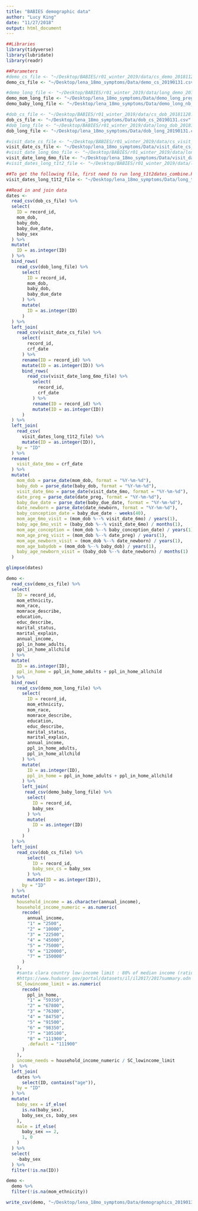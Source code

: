 ```yaml
---
title: "BABIES demographic data"
author: "Lucy King"
date: "11/27/2018"
output: html_document
---
```


```r
##Libraries
library(tidyverse)
library(lubridate)
library(readr)

##Parameters
#demo_cs_file <- "~/Desktop/BABIES/r01_winter_2019/data/cs_demo_20181128.csv"
demo_cs_file <- "~/Desktop/lena_18mo_symptoms/Data/demo_cs_20190131.csv"

#demo_long_file <- "~/Desktop/BABIES/r01_winter_2019/data/long_demo_20181128.csv"
demo_mom_long_file <- "~/Desktop/lena_18mo_symptoms/Data/demo_long_preg_20190131.csv"
demo_baby_long_file <- "~/Desktop/lena_18mo_symptoms/Data/demo_long_nb_20190131.csv"

#dob_cs_file <- "~/Desktop/BABIES/r01_winter_2019/data/cs_dob_20181128.csv"
dob_cs_file <- "~/Desktop/lena_18mo_symptoms/Data/dob_cs_20190131.csv"
#dob_long_file <- "~/Desktop/BABIES/r01_winter_2019/data/long_dob_20181128.csv"
dob_long_file <- "~/Desktop/lena_18mo_symptoms/Data/dob_long_20190131.csv"

#visit_date_cs_file <- "~/Desktop/BABIES/r01_winter_2019/data/cs_visit_date_20181128.csv"
visit_date_cs_file <- "~/Desktop/lena_18mo_symptoms/Data/visit_date_cs_20190131.csv"
#visit_date_long_6mo_file <- "~/Desktop/BABIES/r01_winter_2019/data/long_6mo_visit_date_20181128.csv"
visit_date_long_6mo_file <- "~/Desktop/lena_18mo_symptoms/Data/visit_date_long_6mo_20190131.csv"
#visit_dates_long_t1t2_file <- "~/Desktop/BABIES/r01_winter_2019/data/long_t1t2_dates_20181128.csv"

##To get the following file, first need to run long_t1t2dates_combine.Rmd
visit_dates_long_t1t2_file <- "~/Desktop/lena_18mo_symptoms/Data/long_t1t2_dates_20190131.csv"

```

```r
##Read in and join data 
dates <-
  read_csv(dob_cs_file) %>% 
  select(
    ID = record_id,
    mom_dob,
    baby_dob,
    baby_due_date,
    baby_sex
  ) %>% 
  mutate(
    ID = as.integer(ID)
  ) %>% 
  bind_rows(
    read_csv(dob_long_file) %>% 
      select(
        ID = record_id,
        mom_dob,
        baby_dob,
        baby_due_date
      ) %>% 
      mutate(
        ID = as.integer(ID)
      )
  ) %>% 
  left_join(
    read_csv(visit_date_cs_file) %>% 
      select(
        record_id,
        crf_date
      ) %>% 
      rename(ID = record_id) %>% 
      mutate(ID = as.integer(ID)) %>% 
      bind_rows(
        read_csv(visit_date_long_6mo_file) %>%
          select(
            record_id,
            crf_date
          ) %>% 
          rename(ID = record_id) %>% 
          mutate(ID = as.integer(ID))
      )
  ) %>% 
  left_join(
    read_csv(
      visit_dates_long_t1t2_file) %>%
      mutate(ID = as.integer(ID)),
    by = "ID"
  ) %>% 
  rename(
    visit_date_6mo = crf_date 
  ) %>% 
  mutate(
    mom_dob = parse_date(mom_dob, format = "%Y-%m-%d"),
    baby_dob = parse_date(baby_dob, format = "%Y-%m-%d"),
    visit_date_6mo = parse_date(visit_date_6mo, format = "%Y-%m-%d"),
    date_preg = parse_date(date_preg, format = "%Y-%m-%d"),
    baby_due_date = parse_date(baby_due_date, format = "%Y-%m-%d"),
    date_newborn = parse_date(date_newborn, format = "%Y-%m-%d"),
    baby_conception_date = baby_due_date - weeks(40),
    mom_age_6mo_visit = (mom_dob %--% visit_date_6mo) / years(1),
    baby_age_6mo_vsit = (baby_dob %--% visit_date_6mo) / months(1),
    mom_age_conception = (mom_dob %--% baby_conception_date) / years(1),
    mom_age_preg_visit = (mom_dob %--% date_preg) / years(1),
    mom_age_newborn_visit = (mom_dob %--% date_newborn) / years(1),
    mom_age_babydob = (mom_dob %--% baby_dob) / years(1),
    baby_age_newborn_visit = (baby_dob %--% date_newborn) / months(1)
  )

glimpse(dates)

```

```r
demo <-
  read_csv(demo_cs_file) %>% 
  select(
    ID = record_id,
    mom_ethnicity, 
    mom_race,
    momrace_describe,
    education,
    educ_describe,
    marital_status,
    marital_explain,
    annual_income,
    ppl_in_home_adults,
    ppl_in_home_allchild
  ) %>% 
  mutate(
    ID = as.integer(ID),
    ppl_in_home = ppl_in_home_adults + ppl_in_home_allchild
  ) %>% 
  bind_rows(
    read_csv(demo_mom_long_file) %>% 
      select(
        ID = record_id,
        mom_ethnicity, 
        mom_race,
        momrace_describe,
        education,
        educ_describe,
        marital_status,
        marital_explain,
        annual_income,
        ppl_in_home_adults,
        ppl_in_home_allchild
      ) %>% 
      mutate(
        ID = as.integer(ID),
        ppl_in_home = ppl_in_home_adults + ppl_in_home_allchild
      ) %>%
      left_join(
       read_csv(demo_baby_long_file) %>% 
        select(
          ID = record_id,
          baby_sex
        ) %>% 
        mutate(
          ID = as.integer(ID)
        )  
      )
  ) %>% 
  left_join(
    read_csv(dob_cs_file) %>% 
        select(
          ID = record_id,
          baby_sex_cs = baby_sex
        ) %>% 
        mutate(ID = as.integer(ID)),
      by = "ID"
  ) %>% 
  mutate(
    household_income = as.character(annual_income),
    household_income_numeric = as.numeric(
      recode(
        annual_income,
        "1" = "2500",
        "2" = "10000",
        "3" = "22500",
        "4" = "45000",
        "5" = "75000",
        "6" = "120000",
        "7" = "150000"
      )
    ),
    #santa clara country low-income limit : 80% of median income (ratios <= 1 are therefore "low income")
    #https://www.huduser.gov/portal/datasets/il/il2017/2017summary.odn
    SC_lowincome_limit = as.numeric(
      recode(
        ppl_in_home,
        "1" = "59350",
        "2" = "67800",
        "3" = "76300", 
        "4" = "84750",
        "5" = "91500",
        "6" = "98350",
        "7" = "105100",
        "8" = "111900",
        .default = "111900"
      )
    ),
    income_needs = household_income_numeric / SC_lowincome_limit
  )  %>% 
  left_join(
    dates %>% 
      select(ID, contains("age")),
    by = "ID"
  ) %>% 
  mutate(
    baby_sex = if_else(
      is.na(baby_sex),
      baby_sex_cs, baby_sex
    ),
    male = if_else(
      baby_sex == 2,
      1, 0 
    )
  ) %>% 
  select(
    -baby_sex
  ) %>% 
  filter(!is.na(ID))

demo <-
  demo %>% 
  filter(!is.na(mom_ethnicity))

write_csv(demo, "~/Desktop/lena_18mo_symptoms/Data/demographics_20190131.csv")

```



  
    

